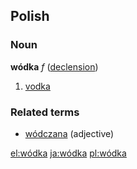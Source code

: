 ==Polish==
===Noun===
'''wódka''' ''f'' ([[Wiktionary Appendix:Polish hard feminine noun declension|declension]])
# [[vodka]]

===Related terms===
* [[wódczana]] (adjective)

[[el:wódka]]
[[ja:wódka]]
[[pl:wódka]]